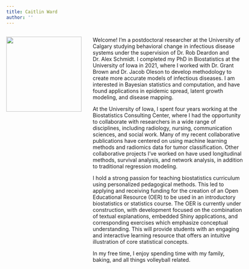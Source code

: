 ```yaml
---
title: Caitlin Ward
author: ''
---
```




:::: {style="display: grid; grid-template-columns: 210px [col-start] 400px [col-start]; grid-column-gap: 20px;"}

::: {}

![](/cwPic.jpg){width=200px}


:::

::: {}

Welcome! I'm a postdoctoral researcher at the University of Calgary studying 
behavioral change in infectious disease systems under the supervision of Dr. Rob
Deardon and Dr. Alex Schmidt. I completed my PhD in Biostatistics
at the University of Iowa in 2021, where I worked with Dr. Grant Brown and Dr.
Jacob Oleson to develop methodology to create more accurate models of infectious
diseases. I am interested in Bayesian statistics and computation, and have found
applications in epidemic spread, latent growth modeling, and disease mapping.

At the University of Iowa, I spent four years working at the Biostatistics 
Consulting Center, where I had the opportunity to collaborate with researchers
in a wide range of disciplines, including radiology, nursing, communication 
sciences, and social work. Many of my recent collaborative publications have 
centered on using machine learning methods and radiomics data for tumor 
classification. Other collaborative projects I've worked on have used
longitudinal methods, survival analysis, and network analysis, in addition to traditional regression
modeling.

I hold a strong passion for teaching biostatistics curriculum using 
personalized pedagogical methods. This led to applying and receiving funding 
for the creation of an Open Educational Resource (OER) to be used in an 
introductory biostatistics or statistics course. The OER is currently under 
construction, with development focused on the combination of textual 
explanations, embedded Shiny applications, and corresponding exercises which 
emphasize conceptual understanding. This will provide students with an engaging 
and interactive learning resource that offers an intuitive illustration of core
statistical concepts.

In my free time, I enjoy spending time with my family, baking, and all things 
volleyball related.

:::

::::
